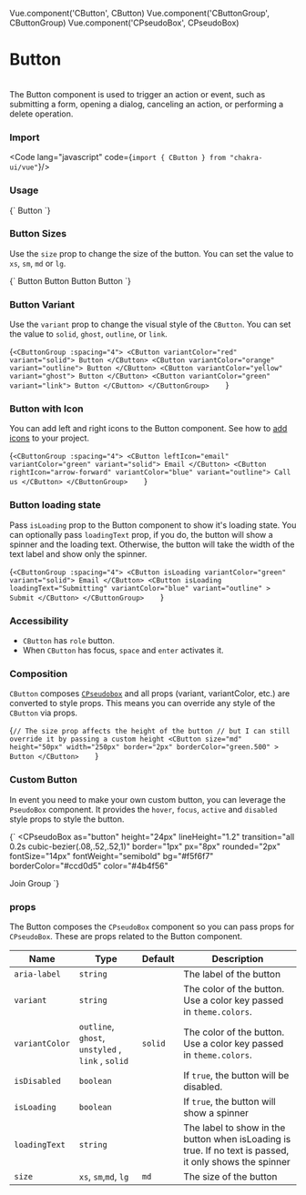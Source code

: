 Vue.component('CButton', CButton)
Vue.component('CButtonGroup', CButtonGroup)
Vue.component('CPseudoBox', CPseudoBox)

# Button
<br />
The Button component is used to trigger an action or event, such as submitting a form, opening a dialog, canceling an action, or performing a delete operation.

### Import

<Code lang="javascript" code={`import { CButton } from "chakra-ui/vue"`}/>

### Usage
<LiveEditor>
    {`
        <CButton variantColor="green">Button</CButton>
    `}
</LiveEditor>

### Button Sizes

Use the `size` prop to change the size of the button. You can set the value to `xs`, `sm`, `md` or `lg`.

<LiveEditor>
{`
<c-button-group :spacing="4">
  <c-button variant-color="green" size="xs">
    Button
  </c-button>
  <c-button variant-color="blue" size="sm">
    Button
  </c-button>
  <c-button variant-color="red" size="md">
    Button
  </c-button>
  <c-button variant-color="orange" size="lg">
    Button
  </c-button>
</c-button-group>
`}
</LiveEditor>

### Button Variant

Use the `variant` prop to change the visual style of the `CButton`. You can set the value to `solid`, `ghost`, `outline`, or `link`.

<LiveEditor>{`
<CButtonGroup :spacing="4">
    <CButton variantColor="red" variant="solid">
        Button
    </CButton>
    <CButton variantColor="orange" variant="outline">
        Button
    </CButton>
    <CButton variantColor="yellow" variant="ghost">
        Button
    </CButton>
    <CButton variantColor="green" variant="link">
        Button
    </CButton>
</CButtonGroup>    
`}</LiveEditor>


### Button with Icon

You can add left and right icons to the Button component. See how to [add icons](#/icons) to your project.

<LiveEditor>{`
    <CButtonGroup :spacing="4">
        <CButton leftIcon="email" variantColor="green" variant="solid">
            Email
        </CButton>
        <CButton rightIcon="arrow-forward" variantColor="blue" variant="outline">
            Call us
        </CButton>
    </CButtonGroup>    
`}</LiveEditor>

### Button loading state

Pass `isLoading` prop to the Button component to show it's loading state. You can optionally pass `loadingText` prop, if you do, the button will show a spinner and the loading text. Otherwise, the button will take the width of the text label and show only the spinner.

<LiveEditor>{`
    <CButtonGroup :spacing="4">
        <CButton isLoading variantColor="green" variant="solid">
            Email
        </CButton>
        <CButton
            isLoading
            loadingText="Submitting"
            variantColor="blue"
            variant="outline"
        >
            Submit
        </CButton>
    </CButtonGroup>    
`}</LiveEditor>

### Accessibility

- `CButton` has `role` button.
- When `CButton` has focus, `space` and `enter` activates it.

### Composition

`CButton` composes [`CPseudobox`](#) and all props (variant, variantColor, etc.) are converted to style props. This means you can override any style of the `CButton` via props.

<LiveEditor>{`
    // The size prop affects the height of the button
    // but I can still override it by passing a custom height
    <CButton
    size="md"
    height="50px"
    width="250px"
    border="2px"
    borderColor="green.500"
    >
        Button
    </CButton>    
`}</LiveEditor>

### Custom Button

In event you need to make your own custom button, you can leverage the `PseudoBox` component. It provides the `hover`, `focus`, `active` and `disabled` style props to style the button.

<LiveEditor>{`
<CPseudoBox
  as="button"
  height="24px"
  lineHeight="1.2"
  transition="all 0.2s cubic-bezier(.08,.52,.52,1)"
  border="1px"
  px="8px"
  rounded="2px"
  fontSize="14px"
  fontWeight="semibold"
  bg="#f5f6f7"
  borderColor="#ccd0d5"
  color="#4b4f56"
>
  Join Group
</CPseudoBox>
`}</LiveEditor>

### props

The Button composes the `CPseudoBox` component so you can pass props for `CPseudoBox`. These are props related to the Button component.

| Name                  | Type                                             | Default | Description                                                                                             |
| --------------------- | ------------------------------------------------ | --------| ------------------------------------------------------------------------------------------------------- |
| `aria-label`          | `string`                                         |         | The label of the button                                                                                 |
| `variant `            | `string`                                         |         | The color of the button. Use a color key passed in `theme.colors`.                                      |
| `variantColor`        | `outline`, `ghost`, `unstyled` , `link` , `solid`| `solid` | The color of the button. Use a color key passed in `theme.colors`.                                      |
| `isDisabled`          | `boolean`                                        |         | If `true`, the button will be disabled.                                                                 |
| `isLoading`           | `boolean`                                        |         | If `true`, the button will show a spinner                                                               |
| `loadingText`         | `string`                                         |         | The label to show in the button when isLoading is true. If no text is passed, it only shows the spinner |
| `size`                | `xs`, `sm`,`md`, `lg`                            | `md`    | The size of the button                                                                                  |

